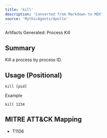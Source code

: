 ```yaml
---
title: 'kill'
description: 'Converted from Markdown to MDX'
source: 'MythicAgents/Apollo'
---
```


<Note>Artifacts Generated: Process Kill</Note>

## Summary
Kill a process by process ID.

## Usage (Positional)
```
kill [pid]
```
Example
```
kill 1234
```


## MITRE ATT&CK Mapping

- T1106
